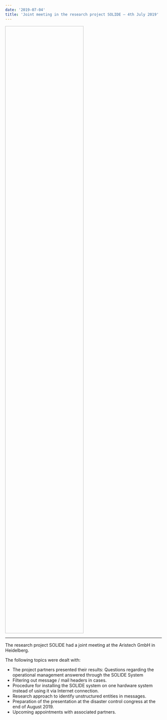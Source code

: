 ```yaml
---
date: '2019-07-04'
title: 'Joint meeting in the research project SOLIDE – 4th July 2019'
---
```


<Image filename='solide-joint-meeting.jpg' style="height: 50%; width: 50%;"/> 

---

The research project SOLIDE had a joint meeting at the Aristech GmbH in Heidelberg.  

The following topics were dealt with: 

- The project partners presented their results: Questions regarding the operational management answered through the SOLIDE System
- Filtering out message / mail headers in cases.
- Procedure for installing the SOLIDE system on one hardware system instead of using it via Internet connection.
- Research approach to identify unstructured entities in messages.
- Preparation of the presentation at the disaster control congress at the end of August 2019.
- Upcoming appointments with associated partners.
